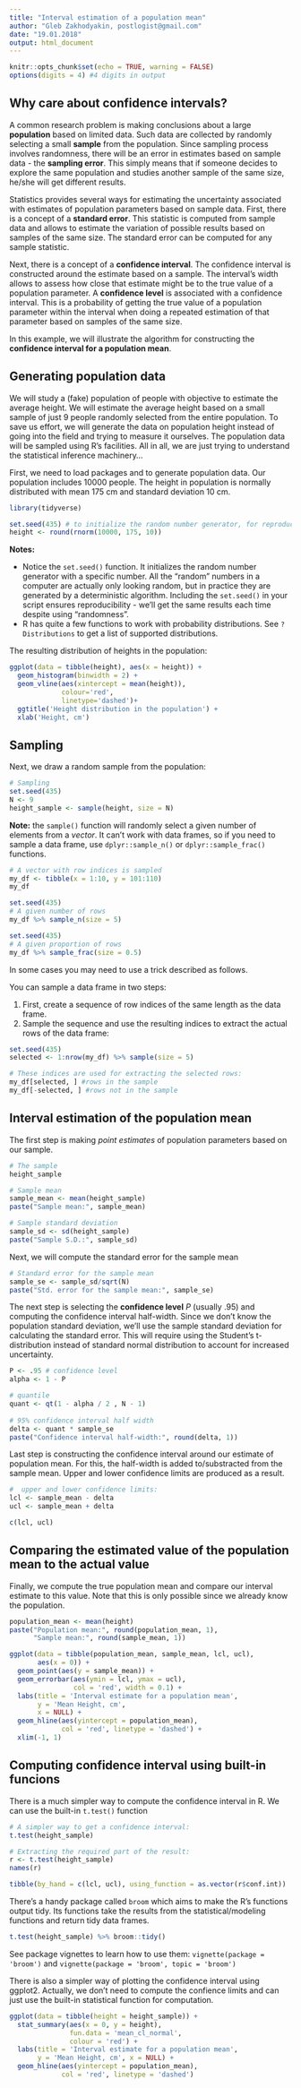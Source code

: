 ```yaml
---
title: "Interval estimation of a population mean"
author: "Gleb Zakhodyakin, postlogist@gmail.com"
date: "19.01.2018"
output: html_document
---
```


```r
knitr::opts_chunk$set(echo = TRUE, warning = FALSE)
options(digits = 4) #4 digits in output
```

## Why care about confidence intervals?

A common research problem is making conclusions about a large **population** based on limited data. Such data are collected by randomly selecting a small **sample** from the population. Since sampling process involves randomness, there will be an error in estimates based on sample data - the **sampling error**. This simply means that if someone decides to explore the same population and studies another sample of the same size, he/she will get different results. 

Statistics provides several ways for estimating the uncertainty associated with estimates of population parameters based on sample data. First, there is a concept of a **standard error**. This statistic is computed from sample data and allows to estimate the variation of possible results based on samples of the same size. The standard error can be computed for any sample statistic.

Next, there is a concept of a **confidence interval**. The confidence interval is constructed around the estimate based on a sample. The interval's width allows to assess how close that estimate might be to the true value of a population parameter. A **confidence level** is associated with a confidence interval. This is a probability of getting the true value of a population parameter within the interval when doing a repeated estimation of that parameter based on samples of the same size.

In this example, we will illustrate the algorithm for constructing the **confidence interval for a population mean**.

## Generating population data
We will study a (fake) population of people with objective to estimate the average height. We will estimate the average height based on a small sample of just 9 people randomly selected from the entire population. To save us effort, we will generate the data on population height instead of going into the field and trying to measure it ourselves. The population data will be sampled using R's facilities. All in all, we are just trying to understand the statistical inference machinery...

First, we need to load packages and to generate population data.
Our population includes 10000 people. The height in population is normally distributed with mean 175 cm and standard deviation 10 cm.

```r
library(tidyverse)
```


```r
set.seed(435) # to initialize the random number generator, for reproducibility
height <- round(rnorm(10000, 175, 10)) 
```

**Notes:**

  - Notice the `set.seed()` function. It initializes the random number generator with a specific number. All the "random" numbers in a computer are actually only looking random, but in practice they are generated by a deterministic algorithm. Including the `set.seed()` in your script ensures reproducibility - we'll get the same results each time despite using "randomness".  
  - R has quite a few functions to work with probability distributions. See `?Distributions` to get a list of supported distributions.

The resulting distribution of heights in the population:

```r
ggplot(data = tibble(height), aes(x = height)) +
  geom_histogram(binwidth = 2) +
  geom_vline(aes(xintercept = mean(height)), 
             colour='red', 
             linetype='dashed')+
  ggtitle('Height distribution in the population') +
  xlab('Height, cm')
```

## Sampling
Next, we draw a random sample from the population:

```r
# Sampling
set.seed(435)
N <- 9
height_sample <- sample(height, size = N)
```

**Note:** the `sample()` function will randomly select a given number of elements from a *vector*. It can't work with data frames, so if you need to sample a data frame, use `dplyr::sample_n()` or `dplyr::sample_frac()` functions. 

```r
# A vector with row indices is sampled
my_df <- tibble(x = 1:10, y = 101:110)
my_df

set.seed(435)
# A given number of rows
my_df %>% sample_n(size = 5)

set.seed(435)
# A given proportion of rows
my_df %>% sample_frac(size = 0.5)

```



In some cases you may need to use a trick described as follows.

You can sample a data frame in two steps:

  1. First, create a sequence of row indices of the same length as the data frame.
  2. Sample the sequence and use the resulting indices to extract the actual rows of the data frame:

```r
set.seed(435)
selected <- 1:nrow(my_df) %>% sample(size = 5)

# These indices are used for extracting the selected rows:
my_df[selected, ] #rows in the sample
my_df[-selected, ] #rows not in the sample
```

## Interval estimation of the population mean

The first step is making *point estimates* of population parameters based on our sample.

```r
# The sample
height_sample

# Sample mean
sample_mean <- mean(height_sample)
paste("Sample mean:", sample_mean)

# Sample standard deviation
sample_sd <- sd(height_sample)
paste("Sample S.D.:", sample_sd)
```

Next, we will compute the standard error for the sample mean

```r
# Standard error for the sample mean
sample_se <- sample_sd/sqrt(N)
paste("Std. error for the sample mean:", sample_se)
```

The next step is selecting the **confidence level** $P$ (usually .95) and computing the confidence interval half-width. Since we don't know the population standard deviation, we'll use the sample standard deviation for calculating the standard error. This will require using the Student's t-distribution instead of standard normal distribution to account for increased uncertainty.

```r

P <- .95 # confidence level
alpha <- 1 - P

# quantile
quant <- qt(1 - alpha / 2 , N - 1)
  
# 95% confidence interval half width
delta <- quant * sample_se
paste("Confidence interval half-width:", round(delta, 1))
```

Last step is constructing the confidence interval around our estimate of population mean. For this, the half-width is added to/substracted from the sample mean. Upper and lower confidence limits are produced as a result.

```r
#  upper and lower confidence limits:
lcl <- sample_mean - delta
ucl <- sample_mean + delta

c(lcl, ucl)
```

## Comparing the estimated value of the population mean to the actual value

Finally, we compute the true population mean and compare our interval estimate to this value. Note that this is only possible since we already know the population.

```r

population_mean <- mean(height)
paste("Population mean:", round(population_mean, 1), 
      "Sample mean:", round(sample_mean, 1))

ggplot(data = tibble(population_mean, sample_mean, lcl, ucl),
       aes(x = 0)) +
  geom_point(aes(y = sample_mean)) +
  geom_errorbar(aes(ymin = lcl, ymax = ucl), 
                col = 'red', width = 0.1) +
  labs(title = 'Interval estimate for a population mean',
       y = 'Mean Height, cm',
       x = NULL) +
  geom_hline(aes(yintercept = population_mean),
             col = 'red', linetype = 'dashed') +
  xlim(-1, 1)

```

## Computing confidence interval using built-in funcions

There is a much simpler way to compute the confidence interval in R. We can use the built-in `t.test()` function

```r
# A simpler way to get a confidence interval:
t.test(height_sample)

# Extracting the required part of the result:
r <- t.test(height_sample)
names(r)

tibble(by_hand = c(lcl, ucl), using_function = as.vector(r$conf.int))

```

There's a handy package called `broom` which aims to make the R's functions output tidy. Its functions take the results from the statistical/modeling functions and return tidy data frames.

```r
t.test(height_sample) %>% broom::tidy()
```

See package vignettes to learn how to use them: `vignette(package = 'broom')` and `vignette(package = 'broom', topic = 'broom')`


There is also a simpler way of plotting the confidence interval using ggplot2. Actually, we don't need to compute the confience limits and can just use the built-in statistical function for computation.

```r
ggplot(data = tibble(height = height_sample)) + 
  stat_summary(aes(x = 0, y = height), 
               fun.data = 'mean_cl_normal', 
               colour = 'red') +
  labs(title = 'Interval estimate for a population mean',
       y = 'Mean Height, cm', x = NULL) +
  geom_hline(aes(yintercept = population_mean), 
             col = 'red', linetype = 'dashed')
```

